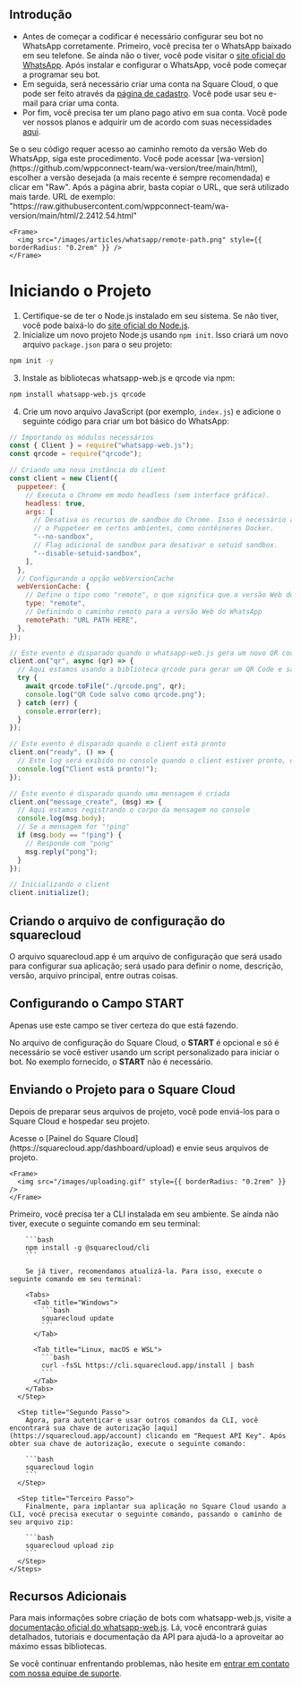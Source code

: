 ## Introdução

- Antes de começar a codificar é necessário configurar seu bot no WhatsApp corretamente. Primeiro, você precisa ter o WhatsApp baixado em seu telefone. Se ainda não o tiver, você pode visitar o [site oficial do WhatsApp](https://www.whatsapp.com/coronavirus/get-started?lang=en). Após instalar e configurar o WhatsApp, você pode começar a programar seu bot.
- Em seguida, será necessário criar uma conta na Square Cloud, o que pode ser feito através da [página de cadastro](https://squarecloud.app/signup). Você pode usar seu e-mail para criar uma conta.
- Por fim, você precisa ter um plano pago ativo em sua conta. Você pode ver nossos planos e adquirir um de acordo com suas necessidades [aqui](https://squarecloud.app/plans).

<AccordionGroup>
  <Accordion title="Caminho remoto para a versão Web do WhatsApp" icon="file" iconType="solid">
    Se o seu código requer acesso ao caminho remoto da versão Web do WhatsApp, siga este procedimento.
    Você pode acessar [wa-version](https://github.com/wppconnect-team/wa-version/tree/main/html), escolher a versão desejada (a mais recente é sempre recomendada) e clicar em "Raw". Após a página abrir, basta copiar o URL, que será utilizado mais tarde. URL de exemplo:
    "https://raw.githubusercontent.com/wppconnect-team/wa-version/main/html/2.2412.54.html"

    <Frame>
      <img src="/images/articles/whatsapp/remote-path.png" style={{ borderRadius: "0.2rem" }} />
    </Frame>
  </Accordion>
</AccordionGroup>

# Iniciando o Projeto

1. Certifique-se de ter o Node.js instalado em seu sistema. Se não tiver, você pode baixá-lo do [site oficial do Node.js](https://nodejs.org/).
2. Inicialize um novo projeto Node.js usando `npm init`. Isso criará um novo arquivo `package.json` para o seu projeto:

```bash
npm init -y
```

3. Instale as bibliotecas whatsapp-web.js e qrcode via npm:

```bash
npm install whatsapp-web.js qrcode
```

4. Crie um novo arquivo JavaScript (por exemplo, `index.js`) e adicione o seguinte código para criar um bot básico do WhatsApp:

```javascript index.js
// Importando os módulos necessários
const { Client } = require("whatsapp-web.js");
const qrcode = require("qrcode");

// Criando uma nova instância do client
const client = new Client({
  puppeteer: {
    // Executa o Chrome em modo headless (sem interface gráfica).
    headless: true,
    args: [
      // Desativa os recursos de sandbox do Chrome. Isso é necessário ao executar
      // o Puppeteer em certos ambientes, como contêineres Docker.
      "--no-sandbox",
      // Flag adicional de sandbox para desativar o setuid sandbox.
      "--disable-setuid-sandbox",
    ],
  },
  // Configurando a opção webVersionCache
  webVersionCache: {
    // Define o tipo como "remote", o que significa que a versão Web do WhatsApp será obtida de um URL remoto
    type: "remote",
    // Definindo o caminho remoto para a versão Web do WhatsApp
    remotePath: "URL PATH HERE",
  },
});

// Este evento é disparado quando o whatsapp-web.js gera um novo QR code
client.on("qr", async (qr) => {
  // Aqui estamos usando a biblioteca qrcode para gerar um QR Code e salvá-lo como um arquivo
  try {
    await qrcode.toFile("./qrcode.png", qr);
    console.log("QR Code salvo como qrcode.png");
  } catch (err) {
    console.error(err);
  }
});

// Este evento é disparado quando o client está pronto
client.on("ready", () => {
  // Este log será exibido no console quando o client estiver pronto, ou seja, após o QR Code ter sido escaneado com sucesso e a sessão do WhatsApp Web ter sido iniciada
  console.log("Client está pronto!");
});

// Este evento é disparado quando uma mensagem é criada
client.on("message_create", (msg) => {
  // Aqui estamos registrando o corpo da mensagem no console
  console.log(msg.body);
  // Se a mensagem for "!ping"
  if (msg.body == "!ping") {
    // Responde com "pong"
    msg.reply("pong");
  }
});

// Inicializando o client
client.initialize();
```

## Criando o arquivo de configuração do squarecloud

<Card title="Saiba mais: como fazer o arquivo de configuração para o Square Cloud." icon="link" href="https://docs.squarecloud.app/getting-started/config-file">
  O arquivo squarecloud.app é um arquivo de configuração que será usado para configurar sua aplicação; será usado para definir o nome, descrição, versão, arquivo principal, entre outras coisas.
</Card>

## Configurando o Campo START

<Warning>Apenas use este campo se tiver certeza do que está fazendo.</Warning>

No arquivo de configuração do Square Cloud, o **START** é opcional e só é necessário se você estiver usando um script personalizado para iniciar o bot. No exemplo fornecido, o **START** não é necessário.

## Enviando o Projeto para o Square Cloud

Depois de preparar seus arquivos de projeto, você pode enviá-los para o Square Cloud e hospedar seu projeto.

<Tabs>
  <Tab title="Envio pelo Painel">
    Acesse o [Painel do Square Cloud](https://squarecloud.app/dashboard/upload) e envie seus arquivos de projeto.

    <Frame>
      <img src="/images/uploading.gif" style={{ borderRadius: "0.2rem" }} />
    </Frame>
  </Tab>

  <Tab title="Envio via CLI">
    <Steps>
      <Step title="Primeiro Passo">
        Primeiro, você precisa ter a CLI instalada em seu ambiente. Se ainda não tiver, execute o seguinte comando em seu terminal:

        ```bash
        npm install -g @squarecloud/cli
        ```

        Se já tiver, recomendamos atualizá-la. Para isso, execute o seguinte comando em seu terminal:

        <Tabs>
          <Tab title="Windows">
            ```bash
            squarecloud update
            ```
          </Tab>

          <Tab title="Linux, macOS e WSL">
            ```bash
            curl -fsSL https://cli.squarecloud.app/install | bash
            ```
          </Tab>
        </Tabs>
      </Step>

      <Step title="Segundo Passo">
        Agora, para autenticar e usar outros comandos da CLI, você encontrará sua chave de autorização [aqui](https://squarecloud.app/account) clicando em "Request API Key". Após obter sua chave de autorização, execute o seguinte comando:

        ```bash
        squarecloud login
        ```
      </Step>

      <Step title="Terceiro Passo">
        Finalmente, para implantar sua aplicação no Square Cloud usando a CLI, você precisa executar o seguinte comando, passando o caminho de seu arquivo zip:

        ```bash
        squarecloud upload zip
        ```
      </Step>
    </Steps>
  </Tab>
</Tabs>

## Recursos Adicionais

Para mais informações sobre criação de bots com whatsapp-web.js, visite a [documentação oficial do whatsapp-web.js](https://wwebjs.dev/). Lá, você encontrará guias detalhados, tutoriais e documentação da API para ajudá-lo a aproveitar ao máximo essas bibliotecas.

Se você continuar enfrentando problemas, não hesite em [entrar em contato com nossa equipe de suporte](/company/support).
